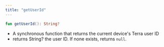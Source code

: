 ```yaml
---
title: "getUserId"
---
```

```kotlin
fun getUserId(): String?

```

*   A synchronous function that returns the current device's Terra user ID
*   returns String? the user ID. If none exists, returns `null`.



